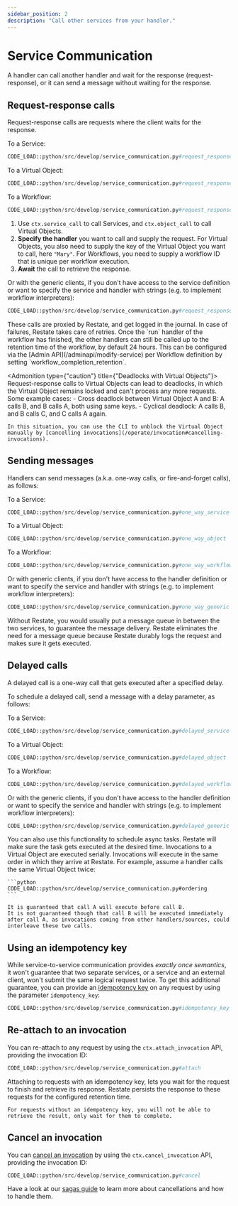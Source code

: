 ```yaml
---
sidebar_position: 2
description: "Call other services from your handler."
---
```



# Service Communication

A handler can call another handler and wait for the response (request-response), or it can send a message without waiting for the response.

## Request-response calls

Request-response calls are requests where the client waits for the response.

To a Service:

```python
CODE_LOAD::python/src/develop/service_communication.py#request_response_service
```


To a Virtual Object:

```python
CODE_LOAD::python/src/develop/service_communication.py#request_response_object
```


To a Workflow:

```python
CODE_LOAD::python/src/develop/service_communication.py#request_response_workflow
```

1. Use `ctx.service_call` to call Services, and `ctx.object_call` to call Virtual Objects.
2. **Specify the handler** you want to call and supply the request.
    For Virtual Objects, you also need to supply the key of the Virtual Object you want to call, here `"Mary"`.
    For Workflows, you need to supply a workflow ID that is unique per workflow execution.
3. **Await** the call to retrieve the response.

Or with the generic clients, if you don't have access to the service definition or want to specify the service and handler with strings (e.g. to implement workflow interpreters):
```python
CODE_LOAD::python/src/develop/service_communication.py#request_response_generic
```

<Admonition type="tip" title="No need for manual retry logic">
    These calls are proxied by Restate, and get logged in the journal.
    In case of failures, Restate takes care of retries.
</Admonition>

<Admonition type="note" title="Workflow retention time">
    Once the `run` handler of the workflow has finished, the other handlers can still be called up to the retention time of the workflow, by default 24 hours.
    This can be configured via the [Admin API](/adminapi/modify-service) per Workflow definition by setting `workflow_completion_retention`.
</Admonition>

<Admonition type={"caution"} title={"Deadlocks with Virtual Objects"}>
    Request-response calls to Virtual Objects can lead to deadlocks, in which the Virtual Object remains locked and can't process any more requests.
    Some example cases:
    - Cross deadlock between Virtual Object A and B: A calls B, and B calls A, both using same keys.
    - Cyclical deadlock: A calls B, and B calls C, and C calls A again.

    In this situation, you can use the CLI to unblock the Virtual Object manually by [cancelling invocations](/operate/invocation#cancelling-invocations).
</Admonition>

## Sending messages

Handlers can send messages (a.k.a. one-way calls, or fire-and-forget calls), as follows:

To a Service:

```python
CODE_LOAD::python/src/develop/service_communication.py#one_way_service
```

To a Virtual Object:

```python
CODE_LOAD::python/src/develop/service_communication.py#one_way_object
```

To a Workflow:

```python
CODE_LOAD::python/src/develop/service_communication.py#one_way_workflow
```

Or with generic clients, if you don't have access to the handler definition or want to specify the service and handler with strings (e.g. to implement workflow interpreters):

```python
CODE_LOAD::python/src/develop/service_communication.py#one_way_generic
```

<Admonition type="tip" title="No need for message queues">
    Without Restate, you would usually put a message queue in between the two services, to guarantee the message delivery.
    Restate eliminates the need for a message queue because Restate durably logs the request and makes sure it gets executed.
</Admonition>

## Delayed calls

A delayed call is a one-way call that gets executed after a specified delay.

To schedule a delayed call, send a message with a delay parameter, as follows:

To a Service:

```python
CODE_LOAD::python/src/develop/service_communication.py#delayed_service
```

To a Virtual Object:

```python
CODE_LOAD::python/src/develop/service_communication.py#delayed_object
```

To a Workflow:

```python
CODE_LOAD::python/src/develop/service_communication.py#delayed_workflow
```

Or with the generic clients, if you don't have access to the handler definition or want to specify the service and handler with strings (e.g. to implement workflow interpreters):

```python
CODE_LOAD::python/src/develop/service_communication.py#delayed_generic
```

<Admonition type="tip" title="Scheduling async tasks">
    You can also use this functionality to schedule async tasks.
    Restate will make sure the task gets executed at the desired time.
</Admonition>

<Admonition type="note" title="Ordering guarantees in Virtual Objects">
    Invocations to a Virtual Object are executed serially.
    Invocations will execute in the same order in which they arrive at Restate.
    For example, assume a handler calls the same Virtual Object twice:

    ```python
    CODE_LOAD::python/src/develop/service_communication.py#ordering
    ```

    It is guaranteed that call A will execute before call B.
    It is not guaranteed though that call B will be executed immediately after call A, as invocations coming from other handlers/sources, could interleave these two calls.
</Admonition>

## Using an idempotency key

While service-to-service communication provides *exactly once semantics*, it won't guarantee that two separate services, or a service and an external client, won't submit the same logical request twice.
To get this additional guarantee, you can provide an [idempotency key](https://docs.restate.dev/develop/java/clients/#invoke-a-handler-idempotently) on any request by using the parameter `idempotency_key`:

```python
CODE_LOAD::python/src/develop/service_communication.py#idempotency_key
```

## Re-attach to an invocation

You can re-attach to any request by using the `ctx.attach_invocation` API, providing the invocation ID:

```python
CODE_LOAD::python/src/develop/service_communication.py#attach
```

<Admonition type="tip" title="Best used with idempotency key">
    Attaching to requests with an idempotency key, lets you wait for the request to finish and retrieve its response. Restate persists the response to these requests for the configured retention time.

    For requests without an idempotency key, you will not be able to retrieve the result, only wait for them to complete.
</Admonition>

## Cancel an invocation

You can [cancel an invocation](https://docs.restate.dev/operate/invocation/#cancelling-invocations) by using the `ctx.cancel_invocation` API, providing the invocation ID:

```python
CODE_LOAD::python/src/develop/service_communication.py#cancel
```

Have a look at our [sagas guide](/guides/sagas) to learn more about cancellations and how to handle them.
